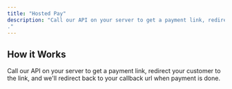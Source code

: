 ```yaml
---
title: "Hosted Pay"
description: "Call our API on your server to get a payment link, redirect your customer to the link, and we'll redirect back to you when payment is done.
."
---
```


## How it Works
Call our API on your server to get a payment link, redirect your customer to the link, and we'll redirect back to your callback url when payment is done.

